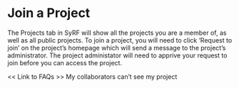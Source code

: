 # Join a Project {#join}

The Projects tab in SyRF will show all the projects you are a member of, as well as all public projects. To join a project, you will need to click ‘Request to join’ on the project’s homepage which will send a message to the project's administrator. The project administator will need to apprive your request to join before you can access the project.

<< Link to FAQs >>
My collaborators can’t see my project